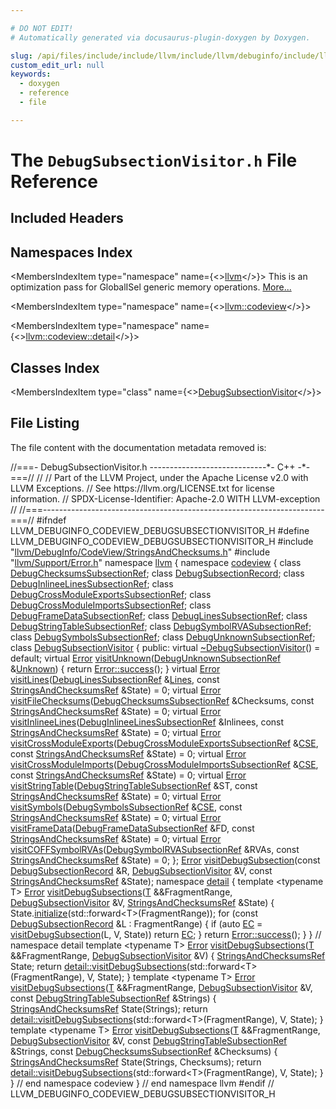 ```yaml
---

# DO NOT EDIT!
# Automatically generated via docusaurus-plugin-doxygen by Doxygen.

slug: /api/files/include/include/llvm/include/llvm/debuginfo/include/llvm/debuginfo/codeview/debugsubsectionvisitor-h
custom_edit_url: null
keywords:
  - doxygen
  - reference
  - file

---
```





# The `DebugSubsectionVisitor.h` File Reference

<DoxygenPage pluginConfig={pluginConfig}>



## Included Headers

<IncludesList>
<IncludesListItem
  filePath="llvm/DebugInfo/CodeView/StringsAndChecksums.h"
  permalink="/docs/api/files/include/include/llvm/include/llvm/debuginfo/include/llvm/debuginfo/codeview/stringsandchecksums-h"
  isLocal="true" />
<IncludesListItem
  filePath="llvm/Support/Error.h"
  permalink="/docs/api/files/include/include/llvm/include/llvm/support/error-h"
  isLocal="true" />
</IncludesList>

## Namespaces Index

<MembersIndex>

<MembersIndexItem
  type="namespace"
  name={<><a href="/docs/api/namespaces/llvm">llvm</a></>}>
This is an optimization pass for GlobalISel generic memory operations. <a href="/docs/api/namespaces/llvm/#details">More...</a>
</MembersIndexItem>

<MembersIndexItem
  type="namespace"
  name={<><a href="/docs/api/namespaces/llvm/codeview">llvm::codeview</a></>}>
</MembersIndexItem>

<MembersIndexItem
  type="namespace"
  name={<><a href="/docs/api/namespaces/llvm/codeview/detail">llvm::codeview::detail</a></>}>
</MembersIndexItem>

</MembersIndex>

## Classes Index

<MembersIndex>

<MembersIndexItem
  type="class"
  name={<><a href="/docs/api/classes/llvm/codeview/debugsubsectionvisitor">DebugSubsectionVisitor</a></>}>
</MembersIndexItem>

</MembersIndex>


## File Listing

The file content with the documentation metadata removed is:

<ProgramListing>

<Link id="l00001" /><CodeLine lineNumber="1"><Highlight kind="comment">//===- DebugSubsectionVisitor.h -----------------------------&#42;- C++ -&#42;-===//</Highlight><Highlight kind="normal"></Highlight></CodeLine>
<Link id="l00002" /><CodeLine lineNumber="2"><Highlight kind="normal"></Highlight><Highlight kind="comment">//</Highlight><Highlight kind="normal"></Highlight></CodeLine>
<Link id="l00003" /><CodeLine lineNumber="3"><Highlight kind="normal"></Highlight><Highlight kind="comment">// Part of the LLVM Project, under the Apache License v2.0 with LLVM Exceptions.</Highlight><Highlight kind="normal"></Highlight></CodeLine>
<Link id="l00004" /><CodeLine lineNumber="4"><Highlight kind="normal"></Highlight><Highlight kind="comment">// See https://llvm.org/LICENSE.txt for license information.</Highlight><Highlight kind="normal"></Highlight></CodeLine>
<Link id="l00005" /><CodeLine lineNumber="5"><Highlight kind="normal"></Highlight><Highlight kind="comment">// SPDX-License-Identifier: Apache-2.0 WITH LLVM-exception</Highlight><Highlight kind="normal"></Highlight></CodeLine>
<Link id="l00006" /><CodeLine lineNumber="6"><Highlight kind="normal"></Highlight><Highlight kind="comment">//</Highlight><Highlight kind="normal"></Highlight></CodeLine>
<Link id="l00007" /><CodeLine lineNumber="7"><Highlight kind="normal"></Highlight><Highlight kind="comment">//===----------------------------------------------------------------------===//</Highlight><Highlight kind="normal"></Highlight></CodeLine>
<Link id="l00008" /><CodeLine lineNumber="8"><Highlight kind="normal"></Highlight></CodeLine>
<Link id="l00009" /><CodeLine lineNumber="9"><Highlight kind="normal"></Highlight><Highlight kind="preprocessor">#ifndef LLVM&#95;DEBUGINFO&#95;CODEVIEW&#95;DEBUGSUBSECTIONVISITOR&#95;H</Highlight><Highlight kind="normal"></Highlight></CodeLine>
<Link id="l00010" /><CodeLine lineNumber="10"><Highlight kind="normal"></Highlight><Highlight kind="preprocessor">#define LLVM&#95;DEBUGINFO&#95;CODEVIEW&#95;DEBUGSUBSECTIONVISITOR&#95;H</Highlight><Highlight kind="normal"></Highlight></CodeLine>
<Link id="l00011" /><CodeLine lineNumber="11"><Highlight kind="normal"></Highlight></CodeLine>
<Link id="l00012" /><CodeLine lineNumber="12"><Highlight kind="normal"></Highlight><Highlight kind="preprocessor">#include &quot;<a href="/docs/api/files/include/include/llvm/include/llvm/debuginfo/include/llvm/debuginfo/codeview/stringsandchecksums-h">llvm/DebugInfo/CodeView/StringsAndChecksums.h</a>&quot;</Highlight><Highlight kind="normal"></Highlight></CodeLine>
<Link id="l00013" /><CodeLine lineNumber="13"><Highlight kind="normal"></Highlight><Highlight kind="preprocessor">#include &quot;<a href="/docs/api/files/include/include/llvm/include/llvm/support/error-h">llvm/Support/Error.h</a>&quot;</Highlight><Highlight kind="normal"></Highlight></CodeLine>
<Link id="l00014" /><CodeLine lineNumber="14"><Highlight kind="normal"></Highlight></CodeLine>
<Link id="l00015" /><CodeLine lineNumber="15"><Highlight kind="normal"></Highlight><Highlight kind="keyword">namespace </Highlight><Highlight kind="normal"><a href="/docs/api/namespaces/llvm">llvm</a> &#123;</Highlight></CodeLine>
<Link id="l00016" /><CodeLine lineNumber="16"><Highlight kind="normal"></Highlight></CodeLine>
<Link id="l00017" /><CodeLine lineNumber="17"><Highlight kind="normal"></Highlight><Highlight kind="keyword">namespace </Highlight><Highlight kind="normal"><a href="/docs/api/namespaces/llvm/codeview">codeview</a> &#123;</Highlight></CodeLine>
<Link id="l00018" /><CodeLine lineNumber="18"><Highlight kind="normal"></Highlight></CodeLine>
<Link id="l00019" /><CodeLine lineNumber="19"><Highlight kind="normal"></Highlight><Highlight kind="keyword">class </Highlight><Highlight kind="normal"><a href="/docs/api/classes/llvm/codeview/debugchecksumssubsectionref">DebugChecksumsSubsectionRef</a>;</Highlight></CodeLine>
<Link id="l00020" /><CodeLine lineNumber="20"><Highlight kind="normal"></Highlight><Highlight kind="keyword">class </Highlight><Highlight kind="normal"><a href="/docs/api/classes/llvm/codeview/debugsubsectionrecord">DebugSubsectionRecord</a>;</Highlight></CodeLine>
<Link id="l00021" /><CodeLine lineNumber="21"><Highlight kind="normal"></Highlight><Highlight kind="keyword">class </Highlight><Highlight kind="normal"><a href="/docs/api/classes/llvm/codeview/debuginlineelinessubsectionref">DebugInlineeLinesSubsectionRef</a>;</Highlight></CodeLine>
<Link id="l00022" /><CodeLine lineNumber="22"><Highlight kind="normal"></Highlight><Highlight kind="keyword">class </Highlight><Highlight kind="normal"><a href="/docs/api/classes/llvm/codeview/debugcrossmoduleexportssubsectionref">DebugCrossModuleExportsSubsectionRef</a>;</Highlight></CodeLine>
<Link id="l00023" /><CodeLine lineNumber="23"><Highlight kind="normal"></Highlight><Highlight kind="keyword">class </Highlight><Highlight kind="normal"><a href="/docs/api/classes/llvm/codeview/debugcrossmoduleimportssubsectionref">DebugCrossModuleImportsSubsectionRef</a>;</Highlight></CodeLine>
<Link id="l00024" /><CodeLine lineNumber="24"><Highlight kind="normal"></Highlight><Highlight kind="keyword">class </Highlight><Highlight kind="normal"><a href="/docs/api/classes/llvm/codeview/debugframedatasubsectionref">DebugFrameDataSubsectionRef</a>;</Highlight></CodeLine>
<Link id="l00025" /><CodeLine lineNumber="25"><Highlight kind="normal"></Highlight><Highlight kind="keyword">class </Highlight><Highlight kind="normal"><a href="/docs/api/classes/llvm/codeview/debuglinessubsectionref">DebugLinesSubsectionRef</a>;</Highlight></CodeLine>
<Link id="l00026" /><CodeLine lineNumber="26"><Highlight kind="normal"></Highlight><Highlight kind="keyword">class </Highlight><Highlight kind="normal"><a href="/docs/api/classes/llvm/codeview/debugstringtablesubsectionref">DebugStringTableSubsectionRef</a>;</Highlight></CodeLine>
<Link id="l00027" /><CodeLine lineNumber="27"><Highlight kind="normal"></Highlight><Highlight kind="keyword">class </Highlight><Highlight kind="normal"><a href="/docs/api/classes/llvm/codeview/debugsymbolrvasubsectionref">DebugSymbolRVASubsectionRef</a>;</Highlight></CodeLine>
<Link id="l00028" /><CodeLine lineNumber="28"><Highlight kind="normal"></Highlight><Highlight kind="keyword">class </Highlight><Highlight kind="normal"><a href="/docs/api/classes/llvm/codeview/debugsymbolssubsectionref">DebugSymbolsSubsectionRef</a>;</Highlight></CodeLine>
<Link id="l00029" /><CodeLine lineNumber="29"><Highlight kind="normal"></Highlight><Highlight kind="keyword">class </Highlight><Highlight kind="normal"><a href="/docs/api/classes/llvm/codeview/debugunknownsubsectionref">DebugUnknownSubsectionRef</a>;</Highlight></CodeLine>
<Link id="l00030" /><CodeLine lineNumber="30"><Highlight kind="normal"></Highlight></CodeLine>
<Link id="l00031" /><CodeLine lineNumber="31" lineLink="/docs/api/classes/llvm/codeview/debugsubsectionvisitor"><Highlight kind="normal"></Highlight><Highlight kind="keyword">class </Highlight><Highlight kind="normal"><a href="/docs/api/classes/llvm/codeview/debugsubsectionvisitor">DebugSubsectionVisitor</a> &#123;</Highlight></CodeLine>
<Link id="l00032" /><CodeLine lineNumber="32"><Highlight kind="normal"></Highlight><Highlight kind="keyword">public</Highlight><Highlight kind="normal">:</Highlight></CodeLine>
<Link id="l00033" /><CodeLine lineNumber="33" lineLink="/docs/api/classes/llvm/codeview/debugsubsectionvisitor/#a4de757eb36bf2096385d814bfaba1fbb"><Highlight kind="normal">  </Highlight><Highlight kind="keyword">virtual</Highlight><Highlight kind="normal"> <a href="/docs/api/classes/llvm/codeview/debugsubsectionvisitor/#a4de757eb36bf2096385d814bfaba1fbb">~DebugSubsectionVisitor</a>() = </Highlight><Highlight kind="keywordflow">default</Highlight><Highlight kind="normal">;</Highlight></CodeLine>
<Link id="l00034" /><CodeLine lineNumber="34"><Highlight kind="normal"></Highlight></CodeLine>
<Link id="l00035" /><CodeLine lineNumber="35" lineLink="/docs/api/classes/llvm/codeview/debugsubsectionvisitor/#a847b665b86858ee7a7e7d81ceeb7372d"><Highlight kind="normal">  </Highlight><Highlight kind="keyword">virtual</Highlight><Highlight kind="normal"> <a href="/docs/api/classes/llvm/error">Error</a> <a href="/docs/api/classes/llvm/codeview/debugsubsectionvisitor/#a847b665b86858ee7a7e7d81ceeb7372d">visitUnknown</a>(<a href="/docs/api/classes/llvm/codeview/debugunknownsubsectionref">DebugUnknownSubsectionRef</a> &amp;<a href="/docs/api/namespaces/llvm/codeview/#a3a314f44c015362563c5333db978173da88183b946cc5f0e8c96b2e66e1c74a7e">Unknown</a>) &#123;</Highlight></CodeLine>
<Link id="l00036" /><CodeLine lineNumber="36"><Highlight kind="normal">    </Highlight><Highlight kind="keywordflow">return</Highlight><Highlight kind="normal"> <a href="/docs/api/classes/llvm/error/#a4dfd0813c3d0e0a30439b5a3e9196b59">Error::success</a>();</Highlight></CodeLine>
<Link id="l00037" /><CodeLine lineNumber="37"><Highlight kind="normal">  &#125;</Highlight></CodeLine>
<Link id="l00038" /><CodeLine lineNumber="38" lineLink="/docs/api/classes/llvm/codeview/debugsubsectionvisitor/#ae46463c5b8972ca6a44f94eda16b1a89"><Highlight kind="normal">  </Highlight><Highlight kind="keyword">virtual</Highlight><Highlight kind="normal"> <a href="/docs/api/classes/llvm/error">Error</a> <a href="/docs/api/classes/llvm/codeview/debugsubsectionvisitor/#ae46463c5b8972ca6a44f94eda16b1a89">visitLines</a>(<a href="/docs/api/classes/llvm/codeview/debuglinessubsectionref">DebugLinesSubsectionRef</a> &amp;<a href="/docs/api/namespaces/llvm/codeview/#a04eb43a6dc736c2d6ed8dcc6d636a2afaa0b0293a2db49f5f93c15a62e095c819">Lines</a>,</Highlight></CodeLine>
<Link id="l00039" /><CodeLine lineNumber="39"><Highlight kind="normal">                           </Highlight><Highlight kind="keyword">const</Highlight><Highlight kind="normal"> <a href="/docs/api/classes/llvm/codeview/stringsandchecksumsref">StringsAndChecksumsRef</a> &amp;State) = 0;</Highlight></CodeLine>
<Link id="l00040" /><CodeLine lineNumber="40" lineLink="/docs/api/classes/llvm/codeview/debugsubsectionvisitor/#a8d0cfb6f2b5e21cc16b8c6761f88a5a2"><Highlight kind="normal">  </Highlight><Highlight kind="keyword">virtual</Highlight><Highlight kind="normal"> <a href="/docs/api/classes/llvm/error">Error</a> <a href="/docs/api/classes/llvm/codeview/debugsubsectionvisitor/#a8d0cfb6f2b5e21cc16b8c6761f88a5a2">visitFileChecksums</a>(<a href="/docs/api/classes/llvm/codeview/debugchecksumssubsectionref">DebugChecksumsSubsectionRef</a> &amp;Checksums,</Highlight></CodeLine>
<Link id="l00041" /><CodeLine lineNumber="41"><Highlight kind="normal">                                   </Highlight><Highlight kind="keyword">const</Highlight><Highlight kind="normal"> <a href="/docs/api/classes/llvm/codeview/stringsandchecksumsref">StringsAndChecksumsRef</a> &amp;State) = 0;</Highlight></CodeLine>
<Link id="l00042" /><CodeLine lineNumber="42" lineLink="/docs/api/classes/llvm/codeview/debugsubsectionvisitor/#a66eba28eaba26a5ce8d5531e101f12b4"><Highlight kind="normal">  </Highlight><Highlight kind="keyword">virtual</Highlight><Highlight kind="normal"> <a href="/docs/api/classes/llvm/error">Error</a> <a href="/docs/api/classes/llvm/codeview/debugsubsectionvisitor/#a66eba28eaba26a5ce8d5531e101f12b4">visitInlineeLines</a>(<a href="/docs/api/classes/llvm/codeview/debuginlineelinessubsectionref">DebugInlineeLinesSubsectionRef</a> &amp;Inlinees,</Highlight></CodeLine>
<Link id="l00043" /><CodeLine lineNumber="43"><Highlight kind="normal">                                  </Highlight><Highlight kind="keyword">const</Highlight><Highlight kind="normal"> <a href="/docs/api/classes/llvm/codeview/stringsandchecksumsref">StringsAndChecksumsRef</a> &amp;State) = 0;</Highlight></CodeLine>
<Link id="l00044" /><CodeLine lineNumber="44"><Highlight kind="normal">  </Highlight><Highlight kind="keyword">virtual</Highlight><Highlight kind="normal"> <a href="/docs/api/classes/llvm/error">Error</a></Highlight></CodeLine>
<Link id="l00045" /><CodeLine lineNumber="45" lineLink="/docs/api/classes/llvm/codeview/debugsubsectionvisitor/#a83418b98b0a4dbb6df9fdf22bfdbf040"><Highlight kind="normal">  <a href="/docs/api/classes/llvm/codeview/debugsubsectionvisitor/#a83418b98b0a4dbb6df9fdf22bfdbf040">visitCrossModuleExports</a>(<a href="/docs/api/classes/llvm/codeview/debugcrossmoduleexportssubsectionref">DebugCrossModuleExportsSubsectionRef</a> &amp;<a href="/docs/api/files/lib/lib/transforms/lib/transforms/scalar/separateconstoffsetfromgep-cpp/#ac56c14d91bc69a17e4e5936093b3bc05">CSE</a>,</Highlight></CodeLine>
<Link id="l00046" /><CodeLine lineNumber="46"><Highlight kind="normal">                          </Highlight><Highlight kind="keyword">const</Highlight><Highlight kind="normal"> <a href="/docs/api/classes/llvm/codeview/stringsandchecksumsref">StringsAndChecksumsRef</a> &amp;State) = 0;</Highlight></CodeLine>
<Link id="l00047" /><CodeLine lineNumber="47"><Highlight kind="normal">  </Highlight><Highlight kind="keyword">virtual</Highlight><Highlight kind="normal"> <a href="/docs/api/classes/llvm/error">Error</a></Highlight></CodeLine>
<Link id="l00048" /><CodeLine lineNumber="48" lineLink="/docs/api/classes/llvm/codeview/debugsubsectionvisitor/#afa9aac3ee283c21c75c9d73d04480a06"><Highlight kind="normal">  <a href="/docs/api/classes/llvm/codeview/debugsubsectionvisitor/#afa9aac3ee283c21c75c9d73d04480a06">visitCrossModuleImports</a>(<a href="/docs/api/classes/llvm/codeview/debugcrossmoduleimportssubsectionref">DebugCrossModuleImportsSubsectionRef</a> &amp;<a href="/docs/api/files/lib/lib/transforms/lib/transforms/scalar/separateconstoffsetfromgep-cpp/#ac56c14d91bc69a17e4e5936093b3bc05">CSE</a>,</Highlight></CodeLine>
<Link id="l00049" /><CodeLine lineNumber="49"><Highlight kind="normal">                          </Highlight><Highlight kind="keyword">const</Highlight><Highlight kind="normal"> <a href="/docs/api/classes/llvm/codeview/stringsandchecksumsref">StringsAndChecksumsRef</a> &amp;State) = 0;</Highlight></CodeLine>
<Link id="l00050" /><CodeLine lineNumber="50"><Highlight kind="normal"></Highlight></CodeLine>
<Link id="l00051" /><CodeLine lineNumber="51" lineLink="/docs/api/classes/llvm/codeview/debugsubsectionvisitor/#abda329734706813e32bda7357fd8f784"><Highlight kind="normal">  </Highlight><Highlight kind="keyword">virtual</Highlight><Highlight kind="normal"> <a href="/docs/api/classes/llvm/error">Error</a> <a href="/docs/api/classes/llvm/codeview/debugsubsectionvisitor/#abda329734706813e32bda7357fd8f784">visitStringTable</a>(<a href="/docs/api/classes/llvm/codeview/debugstringtablesubsectionref">DebugStringTableSubsectionRef</a> &amp;ST,</Highlight></CodeLine>
<Link id="l00052" /><CodeLine lineNumber="52"><Highlight kind="normal">                                 </Highlight><Highlight kind="keyword">const</Highlight><Highlight kind="normal"> <a href="/docs/api/classes/llvm/codeview/stringsandchecksumsref">StringsAndChecksumsRef</a> &amp;State) = 0;</Highlight></CodeLine>
<Link id="l00053" /><CodeLine lineNumber="53"><Highlight kind="normal"></Highlight></CodeLine>
<Link id="l00054" /><CodeLine lineNumber="54" lineLink="/docs/api/classes/llvm/codeview/debugsubsectionvisitor/#a3be32c8cc787042004db3841f438314d"><Highlight kind="normal">  </Highlight><Highlight kind="keyword">virtual</Highlight><Highlight kind="normal"> <a href="/docs/api/classes/llvm/error">Error</a> <a href="/docs/api/classes/llvm/codeview/debugsubsectionvisitor/#a3be32c8cc787042004db3841f438314d">visitSymbols</a>(<a href="/docs/api/classes/llvm/codeview/debugsymbolssubsectionref">DebugSymbolsSubsectionRef</a> &amp;<a href="/docs/api/files/lib/lib/transforms/lib/transforms/scalar/separateconstoffsetfromgep-cpp/#ac56c14d91bc69a17e4e5936093b3bc05">CSE</a>,</Highlight></CodeLine>
<Link id="l00055" /><CodeLine lineNumber="55"><Highlight kind="normal">                             </Highlight><Highlight kind="keyword">const</Highlight><Highlight kind="normal"> <a href="/docs/api/classes/llvm/codeview/stringsandchecksumsref">StringsAndChecksumsRef</a> &amp;State) = 0;</Highlight></CodeLine>
<Link id="l00056" /><CodeLine lineNumber="56"><Highlight kind="normal"></Highlight></CodeLine>
<Link id="l00057" /><CodeLine lineNumber="57" lineLink="/docs/api/classes/llvm/codeview/debugsubsectionvisitor/#a66794335d708e8f420e2454277d949a0"><Highlight kind="normal">  </Highlight><Highlight kind="keyword">virtual</Highlight><Highlight kind="normal"> <a href="/docs/api/classes/llvm/error">Error</a> <a href="/docs/api/classes/llvm/codeview/debugsubsectionvisitor/#a66794335d708e8f420e2454277d949a0">visitFrameData</a>(<a href="/docs/api/classes/llvm/codeview/debugframedatasubsectionref">DebugFrameDataSubsectionRef</a> &amp;FD,</Highlight></CodeLine>
<Link id="l00058" /><CodeLine lineNumber="58"><Highlight kind="normal">                               </Highlight><Highlight kind="keyword">const</Highlight><Highlight kind="normal"> <a href="/docs/api/classes/llvm/codeview/stringsandchecksumsref">StringsAndChecksumsRef</a> &amp;State) = 0;</Highlight></CodeLine>
<Link id="l00059" /><CodeLine lineNumber="59" lineLink="/docs/api/classes/llvm/codeview/debugsubsectionvisitor/#a027bc63330ce331055e60696238f5c9a"><Highlight kind="normal">  </Highlight><Highlight kind="keyword">virtual</Highlight><Highlight kind="normal"> <a href="/docs/api/classes/llvm/error">Error</a> <a href="/docs/api/classes/llvm/codeview/debugsubsectionvisitor/#a027bc63330ce331055e60696238f5c9a">visitCOFFSymbolRVAs</a>(<a href="/docs/api/classes/llvm/codeview/debugsymbolrvasubsectionref">DebugSymbolRVASubsectionRef</a> &amp;RVAs,</Highlight></CodeLine>
<Link id="l00060" /><CodeLine lineNumber="60"><Highlight kind="normal">                                    </Highlight><Highlight kind="keyword">const</Highlight><Highlight kind="normal"> <a href="/docs/api/classes/llvm/codeview/stringsandchecksumsref">StringsAndChecksumsRef</a> &amp;State) = 0;</Highlight></CodeLine>
<Link id="l00061" /><CodeLine lineNumber="61"><Highlight kind="normal">&#125;;</Highlight></CodeLine>
<Link id="l00062" /><CodeLine lineNumber="62"><Highlight kind="normal"></Highlight></CodeLine>
<Link id="l00063" /><CodeLine lineNumber="63"><Highlight kind="normal"><a href="/docs/api/classes/llvm/error">Error</a> <a href="/docs/api/namespaces/llvm/codeview/#a8a6251a25331b1d04183ffcdc8044b25">visitDebugSubsection</a>(</Highlight><Highlight kind="keyword">const</Highlight><Highlight kind="normal"> <a href="/docs/api/classes/llvm/codeview/debugsubsectionrecord">DebugSubsectionRecord</a> &amp;R,</Highlight></CodeLine>
<Link id="l00064" /><CodeLine lineNumber="64"><Highlight kind="normal">                           <a href="/docs/api/classes/llvm/codeview/debugsubsectionvisitor">DebugSubsectionVisitor</a> &amp;V,</Highlight></CodeLine>
<Link id="l00065" /><CodeLine lineNumber="65"><Highlight kind="normal">                           </Highlight><Highlight kind="keyword">const</Highlight><Highlight kind="normal"> <a href="/docs/api/classes/llvm/codeview/stringsandchecksumsref">StringsAndChecksumsRef</a> &amp;State);</Highlight></CodeLine>
<Link id="l00066" /><CodeLine lineNumber="66"><Highlight kind="normal"></Highlight></CodeLine>
<Link id="l00067" /><CodeLine lineNumber="67" lineLink="/docs/api/namespaces/llvm/codeview/detail"><Highlight kind="normal"></Highlight><Highlight kind="keyword">namespace </Highlight><Highlight kind="normal"><a href="/docs/api/namespaces/detail">detail</a> &#123;</Highlight></CodeLine>
<Link id="l00068" /><CodeLine lineNumber="68"><Highlight kind="normal"></Highlight><Highlight kind="keyword">template</Highlight><Highlight kind="normal"> &lt;</Highlight><Highlight kind="keyword">typename</Highlight><Highlight kind="normal"> T&gt;</Highlight></CodeLine>
<Link id="l00069" /><CodeLine lineNumber="69" lineLink="/docs/api/namespaces/llvm/codeview/detail/#a9ab010c07c69af2982cfe056789b6dc7"><Highlight kind="normal"><a href="/docs/api/classes/llvm/error">Error</a> <a href="/docs/api/namespaces/llvm/codeview/detail/#a9ab010c07c69af2982cfe056789b6dc7">visitDebugSubsections</a>(<a href="/docs/api/files/lib/lib/target/lib/target/mips/mips16isellowering-cpp/#a0acb682b8260ab1c60b918599864e2e5">T</a> &amp;&amp;FragmentRange, <a href="/docs/api/classes/llvm/codeview/debugsubsectionvisitor">DebugSubsectionVisitor</a> &amp;V,</Highlight></CodeLine>
<Link id="l00070" /><CodeLine lineNumber="70"><Highlight kind="normal">                            <a href="/docs/api/classes/llvm/codeview/stringsandchecksumsref">StringsAndChecksumsRef</a> &amp;State) &#123;</Highlight></CodeLine>
<Link id="l00071" /><CodeLine lineNumber="71"><Highlight kind="normal">  State.<a href="/docs/api/classes/llvm/codeview/stringsandchecksumsref/#ac56224378a443787251b38aa3615f5b5">initialize</a>(std::forward&lt;T&gt;(FragmentRange));</Highlight></CodeLine>
<Link id="l00072" /><CodeLine lineNumber="72"><Highlight kind="normal"></Highlight></CodeLine>
<Link id="l00073" /><CodeLine lineNumber="73"><Highlight kind="normal">  </Highlight><Highlight kind="keywordflow">for</Highlight><Highlight kind="normal"> (</Highlight><Highlight kind="keyword">const</Highlight><Highlight kind="normal"> <a href="/docs/api/classes/llvm/codeview/debugsubsectionrecord">DebugSubsectionRecord</a> &amp;L : FragmentRange) &#123;</Highlight></CodeLine>
<Link id="l00074" /><CodeLine lineNumber="74"><Highlight kind="normal">    </Highlight><Highlight kind="keywordflow">if</Highlight><Highlight kind="normal"> (</Highlight><Highlight kind="keyword">auto</Highlight><Highlight kind="normal"> <a href="/docs/api/namespaces/llvm/codeview/#a2e1cbb0e2bd7a35ed99c31853dc45374a3fd6b696867d70225deda7868308679b">EC</a> = <a href="/docs/api/namespaces/llvm/codeview/#a8a6251a25331b1d04183ffcdc8044b25">visitDebugSubsection</a>(L, V, State))</Highlight></CodeLine>
<Link id="l00075" /><CodeLine lineNumber="75"><Highlight kind="normal">      </Highlight><Highlight kind="keywordflow">return</Highlight><Highlight kind="normal"> <a href="/docs/api/namespaces/llvm/codeview/#a2e1cbb0e2bd7a35ed99c31853dc45374a3fd6b696867d70225deda7868308679b">EC</a>;</Highlight></CodeLine>
<Link id="l00076" /><CodeLine lineNumber="76"><Highlight kind="normal">  &#125;</Highlight></CodeLine>
<Link id="l00077" /><CodeLine lineNumber="77"><Highlight kind="normal">  </Highlight><Highlight kind="keywordflow">return</Highlight><Highlight kind="normal"> <a href="/docs/api/classes/llvm/error/#a4dfd0813c3d0e0a30439b5a3e9196b59">Error::success</a>();</Highlight></CodeLine>
<Link id="l00078" /><CodeLine lineNumber="78"><Highlight kind="normal">&#125;</Highlight></CodeLine>
<Link id="l00079" /><CodeLine lineNumber="79"><Highlight kind="normal">&#125; </Highlight><Highlight kind="comment">// namespace detail</Highlight><Highlight kind="normal"></Highlight></CodeLine>
<Link id="l00080" /><CodeLine lineNumber="80"><Highlight kind="normal"></Highlight></CodeLine>
<Link id="l00081" /><CodeLine lineNumber="81"><Highlight kind="normal"></Highlight><Highlight kind="keyword">template</Highlight><Highlight kind="normal"> &lt;</Highlight><Highlight kind="keyword">typename</Highlight><Highlight kind="normal"> T&gt;</Highlight></CodeLine>
<Link id="l00082" /><CodeLine lineNumber="82" lineLink="/docs/api/namespaces/llvm/codeview/#a2b41aa3afe555265d0b6a6a6cf336f82"><Highlight kind="normal"><a href="/docs/api/classes/llvm/error">Error</a> <a href="/docs/api/namespaces/llvm/codeview/#a2b41aa3afe555265d0b6a6a6cf336f82">visitDebugSubsections</a>(<a href="/docs/api/files/lib/lib/target/lib/target/mips/mips16isellowering-cpp/#a0acb682b8260ab1c60b918599864e2e5">T</a> &amp;&amp;FragmentRange, <a href="/docs/api/classes/llvm/codeview/debugsubsectionvisitor">DebugSubsectionVisitor</a> &amp;V) &#123;</Highlight></CodeLine>
<Link id="l00083" /><CodeLine lineNumber="83"><Highlight kind="normal">  <a href="/docs/api/classes/llvm/codeview/stringsandchecksumsref">StringsAndChecksumsRef</a> State;</Highlight></CodeLine>
<Link id="l00084" /><CodeLine lineNumber="84"><Highlight kind="normal">  </Highlight><Highlight kind="keywordflow">return</Highlight><Highlight kind="normal"> <a href="/docs/api/namespaces/llvm/codeview/detail/#a9ab010c07c69af2982cfe056789b6dc7">detail::visitDebugSubsections</a>(std::forward&lt;T&gt;(FragmentRange), V,</Highlight></CodeLine>
<Link id="l00085" /><CodeLine lineNumber="85"><Highlight kind="normal">                                       State);</Highlight></CodeLine>
<Link id="l00086" /><CodeLine lineNumber="86"><Highlight kind="normal">&#125;</Highlight></CodeLine>
<Link id="l00087" /><CodeLine lineNumber="87"><Highlight kind="normal"></Highlight></CodeLine>
<Link id="l00088" /><CodeLine lineNumber="88"><Highlight kind="normal"></Highlight><Highlight kind="keyword">template</Highlight><Highlight kind="normal"> &lt;</Highlight><Highlight kind="keyword">typename</Highlight><Highlight kind="normal"> T&gt;</Highlight></CodeLine>
<Link id="l00089" /><CodeLine lineNumber="89" lineLink="/docs/api/namespaces/llvm/codeview/#a7cd2a0cda62d9c5d96f3918660a2dccf"><Highlight kind="normal"><a href="/docs/api/classes/llvm/error">Error</a> <a href="/docs/api/namespaces/llvm/codeview/#a2b41aa3afe555265d0b6a6a6cf336f82">visitDebugSubsections</a>(<a href="/docs/api/files/lib/lib/target/lib/target/mips/mips16isellowering-cpp/#a0acb682b8260ab1c60b918599864e2e5">T</a> &amp;&amp;FragmentRange, <a href="/docs/api/classes/llvm/codeview/debugsubsectionvisitor">DebugSubsectionVisitor</a> &amp;V,</Highlight></CodeLine>
<Link id="l00090" /><CodeLine lineNumber="90"><Highlight kind="normal">                            </Highlight><Highlight kind="keyword">const</Highlight><Highlight kind="normal"> <a href="/docs/api/classes/llvm/codeview/debugstringtablesubsectionref">DebugStringTableSubsectionRef</a> &amp;Strings) &#123;</Highlight></CodeLine>
<Link id="l00091" /><CodeLine lineNumber="91"><Highlight kind="normal">  <a href="/docs/api/classes/llvm/codeview/stringsandchecksumsref">StringsAndChecksumsRef</a> State(Strings);</Highlight></CodeLine>
<Link id="l00092" /><CodeLine lineNumber="92"><Highlight kind="normal">  </Highlight><Highlight kind="keywordflow">return</Highlight><Highlight kind="normal"> <a href="/docs/api/namespaces/llvm/codeview/detail/#a9ab010c07c69af2982cfe056789b6dc7">detail::visitDebugSubsections</a>(std::forward&lt;T&gt;(FragmentRange), V,</Highlight></CodeLine>
<Link id="l00093" /><CodeLine lineNumber="93"><Highlight kind="normal">                                       State);</Highlight></CodeLine>
<Link id="l00094" /><CodeLine lineNumber="94"><Highlight kind="normal">&#125;</Highlight></CodeLine>
<Link id="l00095" /><CodeLine lineNumber="95"><Highlight kind="normal"></Highlight></CodeLine>
<Link id="l00096" /><CodeLine lineNumber="96"><Highlight kind="normal"></Highlight><Highlight kind="keyword">template</Highlight><Highlight kind="normal"> &lt;</Highlight><Highlight kind="keyword">typename</Highlight><Highlight kind="normal"> T&gt;</Highlight></CodeLine>
<Link id="l00097" /><CodeLine lineNumber="97" lineLink="/docs/api/namespaces/llvm/codeview/#ad24bca89e0622423df86dfb66232b1ca"><Highlight kind="normal"><a href="/docs/api/classes/llvm/error">Error</a> <a href="/docs/api/namespaces/llvm/codeview/#a2b41aa3afe555265d0b6a6a6cf336f82">visitDebugSubsections</a>(<a href="/docs/api/files/lib/lib/target/lib/target/mips/mips16isellowering-cpp/#a0acb682b8260ab1c60b918599864e2e5">T</a> &amp;&amp;FragmentRange, <a href="/docs/api/classes/llvm/codeview/debugsubsectionvisitor">DebugSubsectionVisitor</a> &amp;V,</Highlight></CodeLine>
<Link id="l00098" /><CodeLine lineNumber="98"><Highlight kind="normal">                            </Highlight><Highlight kind="keyword">const</Highlight><Highlight kind="normal"> <a href="/docs/api/classes/llvm/codeview/debugstringtablesubsectionref">DebugStringTableSubsectionRef</a> &amp;Strings,</Highlight></CodeLine>
<Link id="l00099" /><CodeLine lineNumber="99"><Highlight kind="normal">                            </Highlight><Highlight kind="keyword">const</Highlight><Highlight kind="normal"> <a href="/docs/api/classes/llvm/codeview/debugchecksumssubsectionref">DebugChecksumsSubsectionRef</a> &amp;Checksums) &#123;</Highlight></CodeLine>
<Link id="l00100" /><CodeLine lineNumber="100"><Highlight kind="normal">  <a href="/docs/api/classes/llvm/codeview/stringsandchecksumsref">StringsAndChecksumsRef</a> State(Strings, Checksums);</Highlight></CodeLine>
<Link id="l00101" /><CodeLine lineNumber="101"><Highlight kind="normal">  </Highlight><Highlight kind="keywordflow">return</Highlight><Highlight kind="normal"> <a href="/docs/api/namespaces/llvm/codeview/detail/#a9ab010c07c69af2982cfe056789b6dc7">detail::visitDebugSubsections</a>(std::forward&lt;T&gt;(FragmentRange), V,</Highlight></CodeLine>
<Link id="l00102" /><CodeLine lineNumber="102"><Highlight kind="normal">                                       State);</Highlight></CodeLine>
<Link id="l00103" /><CodeLine lineNumber="103"><Highlight kind="normal">&#125;</Highlight></CodeLine>
<Link id="l00104" /><CodeLine lineNumber="104"><Highlight kind="normal"></Highlight></CodeLine>
<Link id="l00105" /><CodeLine lineNumber="105"><Highlight kind="normal">&#125; </Highlight><Highlight kind="comment">// end namespace codeview</Highlight><Highlight kind="normal"></Highlight></CodeLine>
<Link id="l00106" /><CodeLine lineNumber="106"><Highlight kind="normal"></Highlight></CodeLine>
<Link id="l00107" /><CodeLine lineNumber="107"><Highlight kind="normal">&#125; </Highlight><Highlight kind="comment">// end namespace llvm</Highlight><Highlight kind="normal"></Highlight></CodeLine>
<Link id="l00108" /><CodeLine lineNumber="108"><Highlight kind="normal"></Highlight></CodeLine>
<Link id="l00109" /><CodeLine lineNumber="109"><Highlight kind="normal"></Highlight><Highlight kind="preprocessor">#endif </Highlight><Highlight kind="comment">// LLVM&#95;DEBUGINFO&#95;CODEVIEW&#95;DEBUGSUBSECTIONVISITOR&#95;H</Highlight><Highlight kind="normal"></Highlight></CodeLine>

</ProgramListing>

</DoxygenPage>
